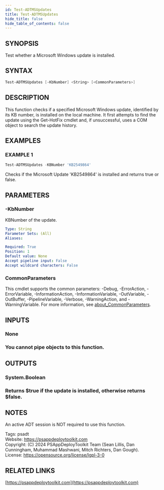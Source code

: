 ```yaml
---
id: Test-ADTMSUpdates
title: Test-ADTMSUpdates
hide_title: false
hide_table_of_contents: false
---
```


## SYNOPSIS

Test whether a Microsoft Windows update is installed.

## SYNTAX

```powershell
Test-ADTMSUpdates [-KbNumber] <String> [<CommonParameters>]
```

## DESCRIPTION

This function checks if a specified Microsoft Windows update, identified by its KB number, is installed on the local machine.
It first attempts to find the update using the Get-HotFix cmdlet and, if unsuccessful, uses a COM object to search the update history.

## EXAMPLES

### EXAMPLE 1

```powershell
Test-ADTMSUpdates -KBNumber 'KB2549864'
```

Checks if the Microsoft Update 'KB2549864' is installed and returns true or false.

## PARAMETERS

### -KbNumber

KBNumber of the update.

```yaml
Type: String
Parameter Sets: (All)
Aliases:

Required: True
Position: 1
Default value: None
Accept pipeline input: False
Accept wildcard characters: False
```

### CommonParameters

This cmdlet supports the common parameters: -Debug, -ErrorAction, -ErrorVariable, -InformationAction, -InformationVariable, -OutVariable, -OutBuffer, -PipelineVariable, -Verbose, -WarningAction, and -WarningVariable. For more information, see [about_CommonParameters](http://go.microsoft.com/fwlink/?LinkID=113216).

## INPUTS

### None

### You cannot pipe objects to this function.
## OUTPUTS

### System.Boolean

### Returns $true if the update is installed, otherwise returns $false.
## NOTES
An active ADT session is NOT required to use this function.

Tags: psadt<br />
Website: https://psappdeploytoolkit.com<br />
Copyright: (C) 2024 PSAppDeployToolkit Team (Sean Lillis, Dan Cunningham, Muhammad Mashwani, Mitch Richters, Dan Gough).<br />
License: https://opensource.org/license/lgpl-3-0

## RELATED LINKS

[https://psappdeploytoolkit.com](https://psappdeploytoolkit.com)
